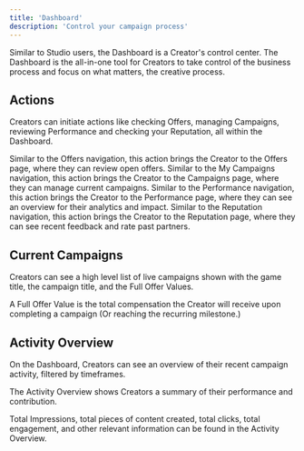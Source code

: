 ```yaml
---
title: 'Dashboard'
description: 'Control your campaign process'
---
```


Similar to Studio users, the Dashboard is a Creator's control center. The Dashboard is the all-in-one tool for Creators to take control of the business process and focus on what matters, the creative process.

## Actions
Creators can initiate actions like checking Offers, managing Campaigns, reviewing Performance and checking your Reputation, all within the Dashboard.

<AccordionGroup>
  <Accordion title="Check Offers">
  Similar to the Offers navigation, this action brings the Creator to the Offers page, where they can review open offers.
  </Accordion>
  <Accordion title="Manage Campaigns">
  Similar to the My Campaigns navigation, this action brings the Creator to the Campaigns page, where they can manage current campaigns.
  </Accordion>
  <Accordion title="Review Performance">
  Similar to the Performance navigation, this action brings the Creator to the Performance page, where they can see an overview for their analytics and impact.
  </Accordion>
  <Accordion title="My Reputation">
  Similar to the Reputation navigation, this action brings the Creator to the Reputation page, where they can see recent feedback and rate past partners.
  </Accordion>
</AccordionGroup>

## Current Campaigns
Creators can see a high level list of live campaigns shown with the game title, the campaign title, and the Full Offer Values.

A Full Offer Value is the total compensation the Creator will receive upon completing a campaign (Or reaching the recurring milestone.)

## Activity Overview
On the Dashboard, Creators can see an overview of their recent campaign activity, filtered by timeframes. 

The Activity Overview shows Creators a summary of their performance and contribution. 

Total Impressions, total pieces of content created, total clicks, total engagement, and other relevant information can be found in the Activity Overview.